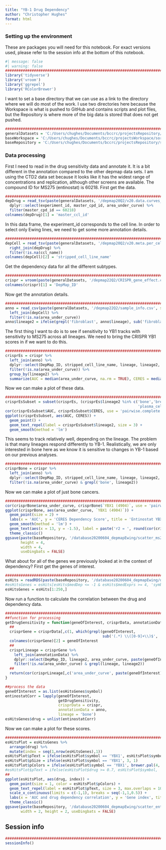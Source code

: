 ```yaml
---
title: "YB-1 Drug Dependency"
author: "Christopher Hughes"
format: html
---
```


### Setting up the environment

These are packages you will need for this notebook. For exact versions used, please refer to the session info at the bottom of this notebook.

```r
#| message: false
#| warning: false
##########################################################################################
library('tidyverse')
library('vroom')
library('ggrepel')
library('RColorBrewer')
```

I want to set a base directory that we can use as a link to the directory where we will do most of the work. I use two directories here because the Workspace is what is pushed to GitHub and contains scripts and plot files, but the Repository is where more of the big data is stored that does not get pushed.

```r
##########################################################################################
generalDatasets = 'C:/Users/chughes/Documents/bccrc/projectsRepository/generalDatasets'
baseWorkspace = 'C:/Users/chughes/Documents/bccrc/projectsWorkspace/sorensenLab/relatedToYbx1'
baseRepository = 'C:/Users/chughes/Documents/bccrc/projectsRepository/sorensenLab/relatedToYbx1'
```

### Data processing

First I need to read in the drug sensitivity data and annotate it. It is a bit different in the annotation compared to the other depmap data sets. I am using the CTD2 data set because it looks like it has the widest range of concentrations and replication, although other screens are available. The compound ID for MS275 (entinostat) is 60218. First get the data.

```r
##########################################################################################
depDrug = read_tsv(paste(generalDatasets, '/depmap20Q2/v20.data.curves_post_qc.txt', sep = ''), show_col_types = FALSE) %>%
  dplyr::select(experiment_id, master_cpd_id, area_under_curve) %>%
  filter(master_cpd_id == 60218)
colnames(depDrug)[1] = 'master_ccl_id'
```

In this data frame, the experiment_id corresponds to the cell line. In order to select only Ewing lines, we need to get some more annotation details.

```r
##########################################################################################
depCell = read_tsv(paste(generalDatasets, '/depmap20Q2/v20.meta.per_cell_line.txt', sep = ''), show_col_types = FALSE) %>%
  right_join(depDrug) %>%
  filter(!is.na(ccl_name))
colnames(depCell)[2] = 'stripped_cell_line_name'
```

Get the dependency data for all the different subtypes.

```r
##########################################################################################
crispr = vroom(paste(generalDatasets, '/depmap22Q2/CRISPR_gene_effect.csv', sep = ''), show_col_types = FALSE)
colnames(crispr)[1] = 'DepMap_ID'
```

Now get the annotation details.

```r
##########################################################################################
anno = read_csv(paste(generalDatasets, '/depmap22Q2/sample_info.csv', sep = ''), show_col_types = FALSE) %>%
  left_join(depCell) %>%
  filter(!is.na(area_under_curve))
anno$lineage2 = ifelse(grepl('fibroblast', anno$lineage), sub('fibroblast_(.*)$', '\\1', anno$lineage_subtype), anno$lineage)
```

The first thing I want to do is to see if sensitivity to YB1 tracks with sensitivity to MS275 across all lineages. We need to bring the CRISPR YB1 scores in if we want to do this.

```r
##########################################################################################
crisprEs = crispr %>%
  left_join(anno) %>%
  dplyr::select(DepMap_ID, stripped_cell_line_name, lineage, lineage2, master_cpd_id, area_under_curve, `YBX1 (4904)`) %>%
  filter(!is.na(area_under_curve)) %>%
  group_by(lineage2) %>%
  summarize(AUC = median(area_under_curve, na.rm = TRUE), CERES = median(`YBX1 (4904)`, na.rm = TRUE))
```

Now we can make a plot of these data.

```r
##########################################################################################
crisprEsSubset = subset(crisprEs, (crisprEs$lineage2 %in% c('bone','breast','ovary','lung','colorectal','skin','urinary_tract','pancreas',
                                                            'plasma_cell','gastric')))
cor(crisprEsSubset$AUC, crisprEsSubset$CERES, use = 'pairwise.complete.obs')
ggplot(crisprEsSubset, aes(AUC, CERES)) +
  geom_point() +
  geom_text_repel(label = crisprEsSubset$lineage2, size = 3) +
  geom_smooth(method = 'lm')

```

This seems to track relatively well, depending on the lineage. The problem is that many lineages respond differently to YB-1. Realistically, we are only interested in bone here as we know it is sensitive to changes in YB-1 based on our previous analyses.


```r
##########################################################################################
crisprBone = crispr %>%
  left_join(anno) %>%
  dplyr::select(DepMap_ID, stripped_cell_line_name, lineage, lineage2, master_cpd_id, area_under_curve, `YBX1 (4904)`) %>%
  filter(!is.na(area_under_curve) & grepl('bone', lineage2))
```

Now we can make a plot of just bone cancers.

```r
##########################################################################################
cor(crisprBone$area_under_curve, crisprBone$`YBX1 (4904)`, use = 'pairwise.complete.obs')
ggplot(crisprBone, aes(area_under_curve, `YBX1 (4904)`)) +
  geom_point(size = 2) +
  labs(x = 'AUC', y = 'CERES Dependency Score', title = 'Entinostat YBX1 relationship') +
  geom_smooth(method = 'lm') +
  geom_text(aes(x = 13, y = -1.5), label = paste('r2 = ', round(cor(crisprBone$area_under_curve, crisprBone$`YBX1 (4904)`, use = 'pairwise.complete.obs'),3))) +
  theme_classic()
ggsave(paste(baseRepository, '/database20200604_depmapEwing/scatter_ms275Ybx1RelationshipBoneDepmap.pdf', sep = ''),
       height = 4,
       width = 4,
       useDingbats = FALSE)
```

What about for all of the genes we previously looked at in the context of dependency? First get the genes of interest.

```r
##########################################################################################
esHits = readRDS(paste(baseRepository, '/database20200604_depmapEwing/dataset_ewingRnaExprsCrisprDep.rds', sep = ''))
#esHitsGenes = esHits[esHits$medDep <= -1 & esHits$medExprs >= 4, 'symbol']
esHitsGenes = esHits[1:250,]
```

Now run a function to calculate the correlation between the drug and dependency data.

```r
##########################################################################################
##function for processing
getDrugSensitivity = function(geneOfInterest, crisprData, annotationData, lineage, ...){
  ##
  crisprGene = crisprData[,c(1, which(grepl(geneOfInterest, 
                                            sub('(.*) \\([0-9]+\\)$', '\\1', colnames(crisprData)))))]
  colnames(crisprGene)[2] = geneOfInterest
  ##
  crisprLineage = crisprGene %>%
    left_join(annotationData) %>%
    dplyr::select(DepMap_ID, lineage2, area_under_curve, paste(geneOfInterest)) %>%
    filter(!is.na(area_under_curve) & grepl(lineage, lineage2))
  ##
  return(cor(crisprLineage[,c('area_under_curve', paste(geneOfInterest))], use = 'pairwise.complete.obs')[2])
}

##process the data
geneOfInterest = as.list(esHitsGenes$symbol)
entinostatCorr = lapply(geneOfInterest, 
                        getDrugSensitivity, 
                        crisprData = crispr,
                        annotationData = anno,
                        lineage = 'bone')
esHitsGenes$drug = unlist(entinostatCorr)
```

Now we can make a plot for these scores.

```r
##########################################################################################
esHitsPlot = esHitsGenes %>%
  arrange(drug) %>%
  mutate(index = seq(1,nrow(esHitsGenes),1))
esHitsPlot$pText = ifelse(esHitsPlot$symbol == 'YBX1', esHitsPlot$symbol, '')
esHitsPlot$pSize = ifelse(esHitsPlot$symbol == 'YBX1', 3, 1)
esHitsPlot$pColors = ifelse(esHitsPlot$symbol == 'YBX1', brewer.pal(4,'OrRd')[4], brewer.pal(3,'Greys')[2])
#esHitsPlot$pText = ifelse(esHitsPlot$drug >= 0.7, esHitsPlot$symbol, '')
##
ggplot(esHitsPlot, aes(drug, index)) +
  geom_point(size = 1, color = esHitsPlot$pColors) +
  geom_text_repel(label = esHitsPlot$pText, size = 3, max.overlaps = 1000, nudge_y = -50) +
  scale_x_continuous(limits = c(-1,1), breaks = seq(-1,1,0.5)) +
  labs(x = 'AUC and drug dependency correlation', y = 'Gene index', title = 'Entinostat sensitivity') +
  theme_classic()
ggsave(paste(baseRepository, '/database20200604_depmapEwing/scatter_entinostatSensitivityTop250.pdf', sep = ''), 
       width = 2, height = 2, useDingbats = FALSE)
```

## Session info

```r
##########################################################################################
sessionInfo()
```